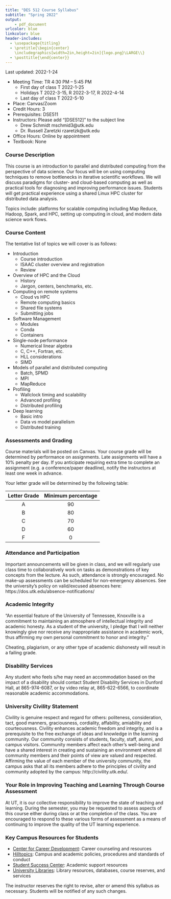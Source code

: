 ```yaml
---
title: "DES 512 Course Syllabus"
subtitle: "Spring 2022"
output: 
    - pdf_document
urlcolor: blue
linkcolor: blue
header-includes:
  - \usepackage{titling}
  - \pretitle{\begin{center}
    \includegraphics[width=2in,height=2in]{logo.png}\LARGE\\}
  - \posttitle{\end{center}}
---
```


Last updated: 2022-1-24

* Meeting Time: TR 4:30 PM – 5:45 PM
  - First day of class T 2022-1-25
  - Holidays T 2022-3-15, R 2022-3-17, R 2022-4-14
  - Last day of class T 2022-5-10
* Place: Canvas/Zoom
* Credit Hours: 3
* Prerequisites: DSE511
* Instructors: Please add "[DSE512]" to the subject line
    - Drew Schmidt mschmid3@utk.edu
    - Dr. Russell Zaretzki rzaretzk@utk.edu
* Office Hours: Online by appointment
* Textbook: None

### Course Description
This course is an introduction to parallel and distributed computing from the perspective of data science. Our focus will be on using computing techniques to remove bottlenecks in iterative scientific workflows. We will discuss paradigms for cluster- and cloud-based computing as well as practical tools for diagnosing and improving performance issues. Students will get practical experience using a shared Linux HPC cluster for distributed data analysis.

Topics include: platforms for scalable computing including Map Reduce, Hadoop, Spark, and HPC, setting up computing in cloud, and modern data science work flows.

### Course Content
The tentative list of topics we will cover is as follows:

* Introduction
    - Course introduction
    - ISAAC cluster overview and registration
    - Review
* Overview of HPC and the Cloud
    - History
    - Jargon, centers, benchmarks, etc.
* Computing on remote systems
    - Cloud vs HPC
    - Remote computing basics
    - Shared file systems
    - Submitting jobs
* Software Management
    - Modules
    - Conda
    - Containers
* Single-node performance
    - Numerical linear algebra
    - C, C++, Fortran, etc.
    - HLL considerations
    - SIMD
* Models of parallel and distributed computing
    - Batch, SPMD
    - MPI
    - MapReduce
* Profiling
    - Wallclock timing and scalability
    - Advanced profiling
    - Distributed profiling
* Deep learning
    - Basic intro
    - Data vs model parallelism
    - Distributed training

### Assessments and Grading
Course materials will be posted on Canvas. Your course grade will be determined by performance on assignments. Late assignments will have a 10% penalty per day. If you anticipate requiring extra time to complete an assignment (e.g. a conference/paper deadline), notify the instructors at least one week in advance.

Your letter grade will be determined by the following table:

| Letter Grade | Minimum percentage |
|:--------------:|:--------------------:|
| A | 90 |
| B | 80 |
| C | 70 |
| D | 60 |
| F | 0 |

### Attendance and Participation
Important announcements will be given in class, and we will regularly use class time to collaboratively work on tasks as demonstrations of key concepts from the lecture. As such, attendance is strongly encouraged. No make-up assessments can be scheduled for non-emergency absences. See the university's policy on valid/excused absences here: https://dos.utk.edu/absence-notifications/

### Academic Integrity
"An essential feature of the University of Tennessee, Knoxville is a commitment to maintaining an atmosphere of intellectual integrity and academic honesty. As a student of the university, I pledge that I will neither knowingly give nor receive any inappropriate assistance in academic work, thus affirming my own personal commitment to honor and integrity."

Cheating, plagiarism, or any other type of academic dishonesty will result in a failing grade.

### Disability Services
Any student who feels s/he may need an accommodation based on the
impact of a disability should contact Student Disability Services in Dunford Hall, at 865-974-6087, or by video relay at, 865-622-6566, to coordinate reasonable academic accommodations.

### University Civility Statement
Civility is genuine respect and regard for others: politeness, consideration, tact, good manners, graciousness, cordiality, affability, amiability and courteousness. Civility enhances academic freedom and integrity, and is a prerequisite to the free exchange of ideas and knowledge in the learning community. Our community consists of students, faculty, staff, alumni, and campus visitors. Community members affect each other’s well-being and have a shared interest in creating and sustaining an environment where all community members and their points of view are valued and respected. Affirming the value of each member of the university community, the campus asks that all its members adhere to the principles of civility and community adopted by the campus: http://civility.utk.edu/.

### Your Role in Improving Teaching and Learning Through Course Assessment
At UT, it is our collective responsibility to improve the state of teaching and learning. During the semester, you may be requested to assess aspects of this course either during class or at the completion of the class. You are encouraged to respond to these various forms of assessment as a means of continuing to improve the quality of the UT learning experience.

### Key Campus Resources for Students
* [Center for Career Development](career.utk.edu): Career counseling and resources
* [Hilltopics](hilltopics.utk.edu): Campus and academic policies, procedures and standards of conduct
* [Student Success Center](studentsuccess.utk.edu): Academic support resources
* [University Libraries](www.lib.utk.edu): Library resources, databases, course reserves, and services

The instructor reserves the right to revise, alter or amend this syllabus as necessary. Students will be notified of any such changes.
